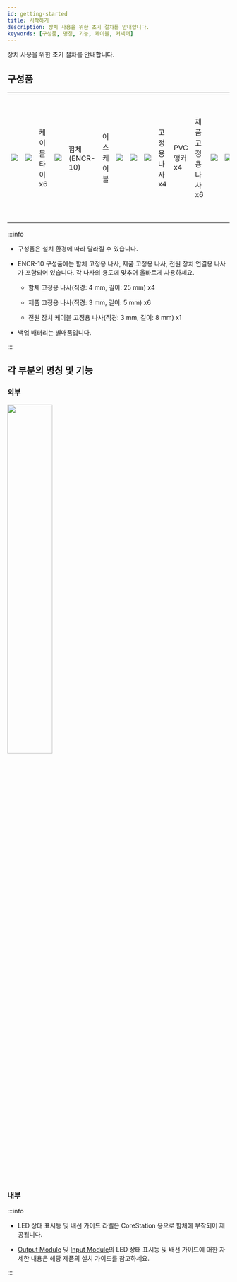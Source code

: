 ```yaml
---
id: getting-started
title: 시작하기
description: 장치 사용을 위한 초기 절차를 안내합니다.
keywords: [구성품, 명칭, 기능, 케이블, 커넥터]
---
```


장치 사용을 위한 초기 절차를 안내합니다.

## 구성품

<Table className='component'>
<Tbody>

<Row className='center white'>
<Td rowspan={3} colspan={2}><Image src='/img/device/component-encr10.svg' className='none' height={350} alone /></Td>
<Td><Image src='/img/device/component-cable-tie6.svg' className='none' alone /></Td>
</Row>

<Row className='center'>
<Td>케이블 타이 x6</Td>
</Row>

<Row className='center white'>
<Td><Image src='/img/device/component-cable-earth.svg' className='none' alone /></Td>
</Row>

<Row className='center'>

<Td colspan={2}>함체 (ENCR-10)</Td>

<Td>어스 케이블</Td>

</Row>

<Row className='center white'>
<Td><Image src='/img/device/component-fixing-screws4.svg' className='none' alone /></Td>
<Td><Image src='/img/device/component-pvc-anchors4.svg' className='none' alone /></Td>
<Td><Image src='/img/device/component-device-screws6.svg' className='none' alone /></Td>
</Row>

<Row className='center'>

<Td>고정용 나사 x4</Td>

<Td>PVC 앵커 x4</Td>

<Td>제품 고정용 나사 x6</Td>

</Row>

<Row className='center white'>
<Td><Image src='/img/device/component-ferrite-core.svg' className='none' alone /></Td>
<Td><Image src='/img/device/component-terminal.svg' className='none' alone /></Td>
<Td><Image src='/img/device/component-power-cable-screw.svg' className='none' alone /></Td>
</Row>

<Row className='center'>

<Td>페라이트 코어</Td>

<Td>터미널</Td>

<Td>전원 장치 케이블 고정용 나사</Td>

</Row>
</Tbody>
</Table>

:::info

* 구성품은 설치 환경에 따라 달라질 수 있습니다.

* ENCR-10 구성품에는 함체 고정용 나사, 제품 고정용 나사, 전원 장치 연결용 나사가 포함되어 있습니다. 각 나사의 용도에 맞추어 올바르게 사용하세요.

  * 함체 고정용 나사(직경: 4 mm, 길이: 25 mm) x4

  * 제품 고정용 나사(직경: 3 mm, 길이: 5 mm) x6

  * 전원 장치 케이블 고정용 나사(직경: 3 mm, 길이: 8 mm) x1

* 백업 배터리는 별매품입니다.

:::

## 각 부분의 명칭 및 기능

### 외부

<Image src='/img/device/name-function-each-part-outside-encr.png' className='none' width='45%' />

### 내부

<Magnify src='/img/device/name-function-each-part-inside-encr.png' width='85%' zoomFactor={.4} mgWidth={500} mgHeight={500} />

:::info

* LED 상태 표시등 및 배선 가이드 라벨은 CoreStation 용으로 함체에 부착되어 제공됩니다.

* [Output Module](../outputmodule/index.mdx) 및 [Input Module](../inputmodule/index.mdx)의 LED 상태 표시등 및 배선 가이드에 대한 자세한 내용은 해당 제품의 설치 가이드를 참고하세요.

:::